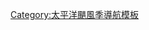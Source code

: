 {{Pacific_Hurricane_season_bar_start
|year=2010
}}
{{Hurricane_season_bar_button
|buttonspacing=0.25em
|intensity={{Storm_colour|storm}}
|english=Tropical Storm Agatha
|stormname=Agatha
|strength=熱帶風暴Agatha
|linkname=热带风暴阿加莎
|storminitial=A
}}
{{Hurricane_season_bar_button
|buttonspacing=0.25em
|intensity={{Storm_colour|depression}}
|englishTropical Depression 02E
|stormname=02E
|strength=熱帶低氣壓
|linkname=2010年太平洋颶風季#熱帶低氣壓Two-E
|storminitial=02E
}}
{{Hurricane_season_bar_button
|buttonspacing=0.25em
|intensity={{Storm_colour|storm}}
|english=Tropical Storm Blas
|stormname=Blas
|strength=熱帶風暴
|linkname=2010年太平洋颶風季#熱帶風暴Blas
|storminitial=B
}}
{{Hurricane_season_bar_button
|buttonspacing=0.25em
|intensity={{Storm_colour|cat5}}
|english=Hurricane Celia
|stormname=Celia
|strength=颶風
|linkname=2010年颶風西莉亞
|storminitial=C
}}
{{Hurricane_season_bar_button
|buttonspacing=0.25em
|intensity={{Storm_colour|cat3}}
|english=Hurricane Darby
|stormname=Darby
|strength=颶風
|linkname=2010年太平洋颶風季#颶風Darby
|storminitial=D
}}
{{Hurricane_season_bar_button
|buttonspacing=0.25em
|intensity={{Storm_colour|depression}}
|english=Tropical Depression 06E
|stormname=06E
|strength=熱帶低氣壓
|linkname=2010年太平洋颶風季#熱帶低氣壓06E
|storminitial=06E
}}
{{Hurricane_season_bar_button
|buttonspacing=0.25em
|intensity={{Storm_colour|storm}}
|english=Tropical Storm Estelle
|stormname=Estelle
|strength=熱帶風暴
|linkname=2010年太平洋颶風季#熱帶風暴Estelle
|storminitial=E
}}
</tr>
<tr><td><!--pixel-wide gap--></td></tr>
<tr>
{{Hurricane_season_bar_button
|buttonspacing=0.25em
|intensity={{Storm_colour|depression}}
|english=Tropical Depression 08E
|stormname=08E
|strength=熱帶低氣壓
|linkname=2010年太平洋颶風季#熱帶低氣壓08E
|storminitial=08E
}}
{{Hurricane_season_bar_button
|buttonspacing=0.25em
|intensity={{Storm_colour|cat1}}
|english=Hurricane Frank
|stormname=Frank
|strength=颶風
|linkname=2010年飓风弗兰克
|storminitial=F
}}
{{Hurricane_season_bar_button
|buttonspacing=0.25em
|intensity={{Storm_colour|depression}}
|english=Tropical Depression 10E
|stormname=10E
|strength=熱帶低氣壓
|linkname=2010年太平洋颶風季#熱帶低氣壓10E
|storminitial=10E
}}
{{Hurricane_season_bar_button
|buttonspacing=0.25em
|intensity={{Storm_colour|depression}}
|english=Tropical Depression 11E
|stormname=11E
|strength=熱帶低氣壓
|linkname=2010年熱帶風暴赫敏
|storminitial=11E
}}
{{Hurricane_season_bar_button
|buttonspacing=0.25em
|intensity={{Storm_colour|storm}}
|english=Tropical Storm Georgette
|stormname=Georgette
|strength=热带风暴
|linkname=2010年热带风暴乔吉特
|storminitial=G
}}
{{Hurricane_season_bar_button
|buttonspacing=0.25em
|intensity={{Storm_colour|storm}}
|english=Tropical Storm Omeka
|stormname=Omeka
|strength=熱帶風暴
|linkname=热带风暴奥梅卡
|storminitial=O*
}}
{{Pacific_Hurricane_season_bar_end}}<noinclude>
[[Category:太平洋颶風季導航模板]]
</noinclude>